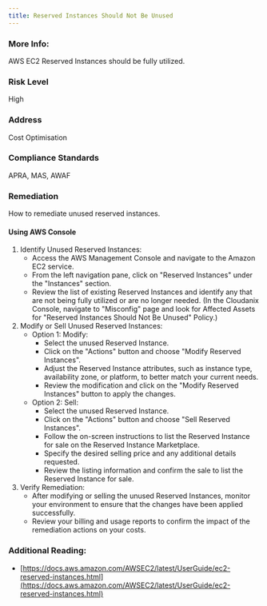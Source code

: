 ```yaml
---
title: Reserved Instances Should Not Be Unused
---
```


### More Info:

AWS EC2 Reserved Instances should be fully utilized.

### Risk Level

High

### Address

Cost Optimisation

### Compliance Standards

APRA, MAS, AWAF

### Remediation

How to remediate unused reserved instances.

#### Using AWS Console

1. Identify Unused Reserved Instances:
   - Access the AWS Management Console and navigate to the Amazon EC2 service.
   - From the left navigation pane, click on "Reserved Instances" under the "Instances" section.
   - Review the list of existing Reserved Instances and identify any that are not being fully utilized or are no longer needed.
     (In the Cloudanix Console, navigate to "Misconfig" page and look for Affected Assets for "Reserved Instances Should Not Be Unused" Policy.)
2. Modify or Sell Unused Reserved Instances:
   - Option 1: Modify:
     - Select the unused Reserved Instance.
     - Click on the "Actions" button and choose "Modify Reserved Instances".
     - Adjust the Reserved Instance attributes, such as instance type, availability zone, or platform, to better match your current needs.
     - Review the modification and click on the "Modify Reserved Instances" button to apply the changes.
   - Option 2: Sell:
     - Select the unused Reserved Instance.
     - Click on the "Actions" button and choose "Sell Reserved Instances".
     - Follow the on-screen instructions to list the Reserved Instance for sale on the Reserved Instance Marketplace.
     - Specify the desired selling price and any additional details requested.
     - Review the listing information and confirm the sale to list the Reserved Instance for sale.
3. Verify Remediation:
   - After modifying or selling the unused Reserved Instances, monitor your environment to ensure that the changes have been applied successfully.
   - Review your billing and usage reports to confirm the impact of the remediation actions on your costs.

### Additional Reading:

- [https://docs.aws.amazon.com/AWSEC2/latest/UserGuide/ec2-reserved-instances.html](https://docs.aws.amazon.com/AWSEC2/latest/UserGuide/ec2-reserved-instances.html)

